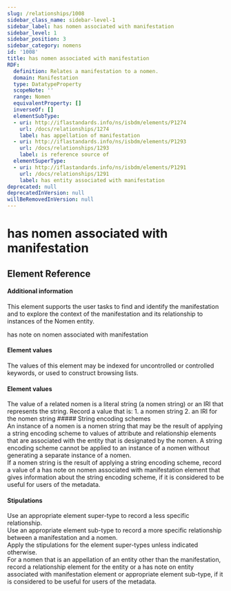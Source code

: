```yaml
---
slug: /relationships/1008
sidebar_class_name: sidebar-level-1
sidebar_label: has nomen associated with manifestation
sidebar_level: 1
sidebar_position: 3
sidebar_category: nomens
id: '1008'
title: has nomen associated with manifestation
RDF:
  definition: Relates a manifestation to a nomen.
  domain: Manifestation
  type: DatatypeProperty
  scopeNote: ''
  range: Nomen
  equivalentProperty: []
  inverseOf: []
  elementSubType:
  - uri: http://iflastandards.info/ns/isbdm/elements/P1274
    url: /docs/relationships/1274
    label: has appellation of manifestation
  - uri: http://iflastandards.info/ns/isbdm/elements/P1293
    url: /docs/relationships/1293
    label: is reference source of
  elementSuperType:
  - uri: http://iflastandards.info/ns/isbdm/elements/P1291
    url: /docs/relationships/1291
    label: has entity associated with manifestation
deprecated: null
deprecatedInVersion: null
willBeRemovedInVersion: null
---
```

# has nomen associated with manifestation

## Element Reference
<ElementReference frontMatter={frontMatter} />

#### Additional information

<div className="guid">
This element supports the user tasks to find and identify the manifestation and to explore the context of the manifestation and its relationship to instances of the Nomen entity.
</div>

<SeeAlso><InLink href="/docs/notes/1273">has note on nomen associated with manifestation</InLink></SeeAlso>

#### Element values

<div className="guid">
The values of this element may be indexed for uncontrolled or controlled keywords, or used to construct browsing lists.
</div>

#### Element values

<div className="guid">
The value of a related nomen is a literal string (a nomen string) or an IRI that represents the string.
Record a value that is:
  1. a nomen string
  2. an IRI for the nomen string
##### String encoding schemes
<div className="guid">
An instance of a nomen is a nomen string that may be the result of applying a string encoding scheme to values of attribute and relationship elements that are associated with the entity that is designated by the nomen. A string encoding scheme cannot be applied to an instance of a nomen without generating a separate instance of a nomen.
</div>
<div className="guid">
If a nomen string is the result of applying a string encoding scheme, record a value of a <InLink href="/docs/notes/1273">has note on nomen associated with manifestation</InLink> element that gives information about the string encoding scheme, if it is considered to be useful for users of the metadata.
</div>
</div>

#### Stipulations

<div className="stip">
  Use an appropriate element super-type to record a less specific relationship.
</div>

<div className="stip">
  Use an appropriate element sub-type to record a more specific relationship between a manifestation and a nomen.
</div>

<div className="stip">
  Apply the stipulations for the element super-types unless indicated otherwise.
</div>

<div className="stip">
  For a nomen that is an appellation of an entity other than the manifestation, record a relationship element for the entity or a <InLink href="/docs/notes/1265">has note on entity associated with manifestation</InLink> element or appropriate element sub-type, if it is considered to be useful for users of the metadata.
</div>
